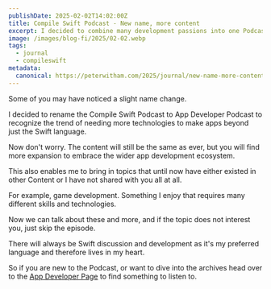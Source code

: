 ```yaml
---
publishDate: 2025-02-02T14:02:00Z
title: Compile Swift Podcast - New name, more content
excerpt: I decided to combine many development passions into one Podcast.
image: /images/blog-fi/2025/02-02.webp
tags:
  - journal
  - compileswift
metadata:
  canonical: https://peterwitham.com/2025/journal/new-name-more-content
---
```


Some of you may have noticed a slight name change.

I decided to rename the Compile Swift Podcast to App Developer Podcast to recognize the trend of needing more technologies to make apps beyond just the Swift language.

Now don't worry. The content will still be the same as ever, but you will find more expansion to embrace the wider app development ecosystem.

This also enables me to bring in topics that until now have either existed in other Content or I have not shared with you all at all.

For example, game development. Something I enjoy that requires many different skills and technologies.

Now we can talk about these and more, and if the topic does not interest you, just skip the episode.

There will always be Swift discussion and development as it's my preferred language and therefore lives in my heart.

So if you are new to the Podcast, or want to dive into the archives head over to the [App Developer Page](/podcastcs) to find something to listen to.
